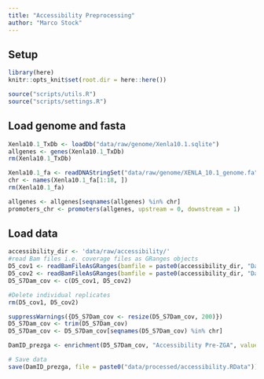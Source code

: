 ```yaml
---
title: "Accessibility Preprocessing"
author: "Marco Stock"
---
```


## Setup
```r
library(here)
knitr::opts_knit$set(root.dir = here::here())
```
```r
source("scripts/utils.R")
source("scripts/settings.R")
```

## Load genome and fasta
```r
Xenla10.1_TxDb <- loadDb("data/raw/genome/Xenla10.1.sqlite")
allgenes <- genes(Xenla10.1_TxDb)
rm(Xenla10.1_TxDb)

Xenla10.1_fa <- readDNAStringSet("data/raw/genome/XENLA_10.1_genome.fa", "fasta")
chr <- names(Xenla10.1_fa[1:18, ])
rm(Xenla10.1_fa)

allgenes <- allgenes[seqnames(allgenes) %in% chr]
promoters_chr <- promoters(allgenes, upstream = 0, downstream = 1)
```

## Load data
```r
accessibility_dir <- 'data/raw/accessibility/'
#read Bam files i.e. coverage files as GRanges objects
D5_cov1 <- readBamFileAsGRanges(bamfile = paste0(accessibility_dir, "Dam_1_SLX-20130_AR008_s_1_r.sorted.bam"), bamindex = paste0(accessibility_dir, "Dam_1_SLX-20130_AR008_s_1_r.sorted.bam.bai"))
D5_cov2 <- readBamFileAsGRanges(bamfile = paste0(accessibility_dir, "Dam_1_SLX-20130_AR009_s_1_r.sorted.bam"), bamindex = paste0(accessibility_dir, "Dam_1_SLX-20130_AR009_s_1_r.sorted.bam.bai"))
D5_S7Dam_cov <- c(D5_cov1, D5_cov2)

#Delete individual replicates
rm(D5_cov1, D5_cov2)

suppressWarnings({D5_S7Dam_cov <- resize(D5_S7Dam_cov, 200)})
D5_S7Dam_cov <- trim(D5_S7Dam_cov)
D5_S7Dam_cov <- D5_S7Dam_cov[seqnames(D5_S7Dam_cov) %in% chr]

DamID_prezga <- enrichment(D5_S7Dam_cov, "Accessibility Pre-ZGA", value_name="Accessibility (log2+1)", enriched_score=TRUE)
```

```r
# Save data
save(DamID_prezga, file = paste0("data/processed/accessibility.RData"))
```